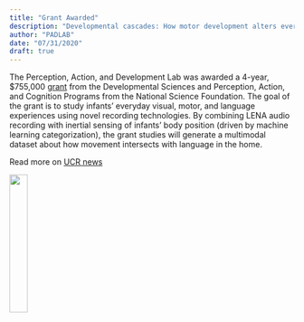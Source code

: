 ```yaml
---
title: "Grant Awarded"
description: "Developmental cascades: How motor development alters everyday learning experiences"
author: "PADLAB"
date: "07/31/2020"
draft: true
---
```


The Perception, Action, and Development Lab was awarded a 4-year, $755,000 [grant](https://www.nsf.gov/awardsearch/showAward?AWD_ID=1941449&HistoricalAwards=false) from the Developmental Sciences and Perception, Action, and Cognition Programs from the National Science Foundation. The goal of the grant is to study infants' everyday visual, motor, and language experiences using novel recording technologies. By combining LENA audio recording with inertial sensing of infants' body position (driven by machine learning categorization), the grant studies will generate a multimodal dataset about how movement intersects with language in the home. 

Read more on [UCR news](https://news.ucr.edu/articles/2020/07/31/psychologist-study-how-motor-development-changes-infants-learning-experiences)

![](/images/nsf.png){width="25%"}
